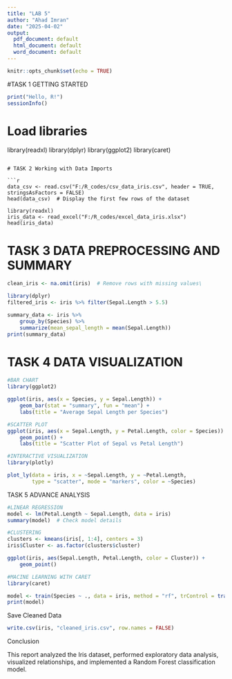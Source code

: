 ```yaml
---
title: "LAB 5"
author: "Ahad Imran"
date: "2025-04-02"
output:
  pdf_document: default
  html_document: default
  word_document: default
---
```


```r
knitr::opts_chunk$set(echo = TRUE)
```

#TASK 1 GETTING STARTED

```r
print("Hello, R!")
sessionInfo()
```

# Load libraries
library(readxl)
library(dplyr)
library(ggplot2)
library(caret)
```

# TASK 2 Working with Data Imports

```r
data_csv <- read.csv("F:/R_codes/csv_data_iris.csv", header = TRUE, stringsAsFactors = FALSE)
head(data_csv)  # Display the first few rows of the dataset

library(readxl)
iris_data <- read_excel("F:/R_codes/excel_data_iris.xlsx")
head(iris_data)
```

# TASK 3 DATA PREPROCESSING AND SUMMARY

```r
clean_iris <- na.omit(iris)  # Remove rows with missing values\

library(dplyr)
filtered_iris <- iris %>% filter(Sepal.Length > 5.5)

summary_data <- iris %>%
    group_by(Species) %>%
    summarize(mean_sepal_length = mean(Sepal.Length))
print(summary_data)
```

# TASK 4 DATA VISUALIZATION

```r
#BAR CHART
library(ggplot2)

ggplot(iris, aes(x = Species, y = Sepal.Length)) +
    geom_bar(stat = "summary", fun = "mean") +
    labs(title = "Average Sepal Length per Species")

#SCATTER PLOT
ggplot(iris, aes(x = Sepal.Length, y = Petal.Length, color = Species)) +
    geom_point() +
    labs(title = "Scatter Plot of Sepal vs Petal Length")

#INTERACTIVE VISUALIZATION
library(plotly)

plot_ly(data = iris, x = ~Sepal.Length, y = ~Petal.Length, 
        type = "scatter", mode = "markers", color = ~Species)
```

TASK 5 ADVANCE ANALYSIS
```r
#LINEAR REGRESSION
model <- lm(Petal.Length ~ Sepal.Length, data = iris)
summary(model)  # Check model details

#CLUSTERING
clusters <- kmeans(iris[, 1:4], centers = 3)
iris$Cluster <- as.factor(clusters$cluster)

ggplot(iris, aes(Sepal.Length, Petal.Length, color = Cluster)) +
    geom_point()

#MACINE LEARNING WITH CARET
library(caret)

model <- train(Species ~ ., data = iris, method = "rf", trControl = trainControl(method = "cv", number = 5))
print(model)
```

Save Cleaned Data
```r
write.csv(iris, "cleaned_iris.csv", row.names = FALSE)
```

Conclusion

This report analyzed the Iris dataset, performed exploratory data analysis, visualized relationships, and implemented a Random Forest classification model.

